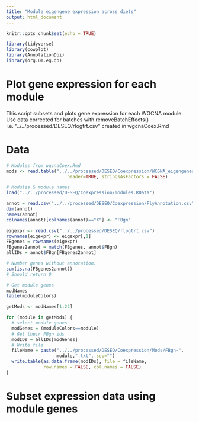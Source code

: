 ```yaml
---
title: "Module eigengene expression across diets"
output: html_document
---
```


```r
knitr::opts_chunk$set(echo = TRUE)

library(tidyverse)
library(cowplot)
library(AnnotationDbi)
library(org.Dm.eg.db)

```

# Plot gene expression for each module
This script subsets and plots gene expression for each WGCNA module. Use data corrected for batches with removeBatchEffects() i.e. "../../processed/DESEQ/rlogtrt.csv" created in wgcnaCoex.Rmd

# Data

```r
# Modules from wgcnaCoex.Rmd
mods <- read.table("../../processed/DESEQ/Coexpression/WCGNA_eigengenes.txt", sep="\t",
                       header=TRUE, stringsAsFactors = FALSE) 

# Modules & module names
load("../../processed/DESEQ/Coexpression/modules.RData")

annot = read.csv("../../processed/DESEQ/Coexpression/FlyAnnotation.csv")
dim(annot)
names(annot)
colnames(annot)[colnames(annot)=="X"] <- "FBgn"

eigexpr <- read.csv("../../processed/DESEQ/rlogtrt.csv")
rownames(eigexpr) <- eigexpr[,1]
FBgenes = rownames(eigexpr)
FBgenes2annot = match(FBgenes, annot$FBgn)
allIDs = annot$FBgn[FBgenes2annot]

# Number genes without annotation:
sum(is.na(FBgenes2annot))
# Should return 0

# Get module genes
modNames
table(moduleColors)

getMods <- modNames[1:22]

for (module in getMods) {
  # select module genes
  modGenes = (moduleColors==module)
  # Get their FBgn ids
  modIDs = allIDs[modGenes]
  # Write file
  fileName = paste("../../processed/DESEQ/Coexpression/Mods/FBgn-", 
                   module,".txt", sep="")
  write.table(as.data.frame(modIDs), file = fileName,
              row.names = FALSE, col.names = FALSE)
}

```

# Subset expression data using module genes

```r

```

